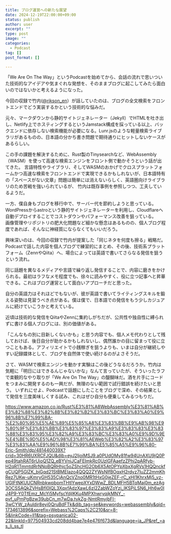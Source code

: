 ```yaml
---
title: ブログ運営への新たな展望
date: 2024-12-19T22:00:00+09:00
status: publish
author: user
excerpt: ""
type: post
image: ""
categories:
  - Podcast
tag: []
post_format: []

---
```

「We Are On The Way」というPodcastを始めてから、会話の流れで思いついた技術的なアイデアや気まぐれな発想を、そのままブログに起こしてみたら面白いのではないかと考えるようになった。  

今回の収録で竹内([@rikson_en](https://x.com/rikson_en)）が話していたのは、ブログの全文検索をフロントエンドでどう実装するかという技術的な悩みだ。

元々、マークダウンから静的サイトジェネレーター（Jekyll）でHTMLを吐き出し、Netlify上でホスティングするというJamstack構成を採っている以上、バックエンドに依存しない検索機能が必要になる。Lunr.jsのような軽量検索ライブラリがあるものの、日本語の分かち書き問題で期待通りにヒットしないケースがあるらしい。

この手の課題を解決するために、Rust製のTinysearchなど、WebAssembly（WASM）を使って高速な検索エンジンをフロント側で動かそうという話が出てきた。
言語特性やライブラリ、そしてWASMのおかげでクロスプラットフォームかつ高速な検索をフロントエンドで実現できるかもしれないが、日本語特有の「スペースがない文章」問題は簡単には消えないらしく、英語圏向けライブラリのため苦戦を強いられているが、
竹内は既存事例を参照しつつ、工夫しているようだ。  

一方、僕自身もブログを移行中で、サーバー代を節約しようと思っている。WordPressからastroという静的サイトジェネレーターを利用し、Cloudflareへ自動デプロイすることでコストダウンやパフォーマンス改善を狙っている。  
画像管理やリポジトリの肥大化問題など細かな懸念はあるものの、個人ブログ程度であれば、そんなに神経質にならなくてもいいだろう。  

興味深いのは、今回の収録で竹内が提案した「同じネタを何度も擦る」戦略だ。  
Podcastで話した内容を個人ブログで練習的にまとめ、その後、技術系プラットフォーム（ZennやQiita）へ、場合によっては英語で書いてさらなる発信を狙うという流れ。  


同じ話題を異なるメディアや言語で繰り返し発信することで、内容に磨きをかけられる。最初はラフなメモ程度でも、徐々に読みやすく、役に立つ記事へと昇華できる。これはブログ運営として面白いアプローチだと思った。  


自分の英語力はそれほどでもないが、彼が英語で書いてライティングスキルを鍛える姿勢は見習うべき点がある。僕は僕で、日本語での発信をもう少しカジュアルに続けていこうかと考えている。  

近頃は技術的な発信をQiitaやZennに集約しがちだが、公共性や独自性に縛られずに書ける個人ブログには、別の価値がある。  

「こんなもの別に目新しくないかも」と思う内容でも、個人メモ代わりとして残しておけば、後日自分が助かるかもしれないし、偶然誰かの目に留まって役に立つこともある。アフィリエイトで小銭稼ぎを狙うよりも、いまは自分が継続しやすい記録媒体として、ブログを自然体で使い続けるのがよさそうだ。  

さて、WASMで検索エンジンを動かす実験はこの後どうなるだろうか。竹内は気軽に「明日にはできるんじゃないかな」なんて言っていたが、そういったラフで楽観的なやり取りが「We Are On The Way」の醍醐味だ。酒を片手にコードをつまみに開発するのも一興だが、無理のない範囲で試行錯誤を続けたいと思う。
いずれにせよ、Podcastで話題にしたことをブログで深め、その結果として発信を三度美味しくする試み、これはぜひ自分も便乗してみるつもりだ。

https://www.amazon.co.jp/Rust%E3%81%A8WebAssembly%E3%81%AB%E3%82%88%E3%82%8B%E3%82%B2%E3%83%BC%E3%83%A0%E9%96%8B%E7%99%BA-%E2%80%95%E5%AE%89%E5%85%A8%E3%83%BB%E9%AB%98%E9%80%9F%E3%83%BB%E3%83%97%E3%83%A9%E3%83%83%E3%83%88%E3%83%95%E3%82%A9%E3%83%BC%E3%83%A0%E9%9D%9E%E4%BE%9D%E5%AD%98%E3%81%AEWeb%E3%82%A2%E3%83%97%E3%83%AA%E9%96%8B%E7%99%BA%E5%85%A5%E9%96%80-Eric-Smith/dp/481440039X?crid=30HR6UXRCFJQU&dib=eyJ2IjoiMSJ9.a0PUdOMy81fw94UnAXU9jQ0Pep49tahRAT6rUioQ1ZQ_eBYVniJCaFEImkRc0UzlGFAaefzZPhi2pARfyb-H2qR1TmmtdRrNNoBQRHhjc5oZShcHG2Ob6X5AtOPYpXbxXgRVs1HQQnckfgCUQP5GlZK_bjGqd21StBMEIazo4QQQ2ZYWsNIfBOqxH2rdyz7IuZZ2mmKhRez7UKw-uKmryGH535CjAnQcVZno0MR1tHxG0jeZEF-rC_xHl1KhrxMj5_vz-UGIFtNKUUCNRnbkwpbpmTHtlYwepXYxDWwZ_BDLMFH5BTqMaj0m_ezAg3OCSSAQkZVHsBfI0IQL3XqxfAdzXawL6zI2ZabWZoYzj_IKSPiLSN6_Hh6w0lJ4P9-Y0TfEmz_McYi5MyfscYdjlKKu4MPXhwryqjkMNY_-pvf_uPmPgBzw39ubCn_m7wDa.tykZg-NmtRmyjbFI-3wCYW_zAuldir8eyi0QruBdFTk&dib_tag=se&keywords=webassembly&qid=1734613896&sprefix=Webass%2Caps%2C210&sr=8-5&linkCode=ll1&tag=psypanica02-22&linkId=977504933cd208dd4bae7e4e476f673d&language=ja_JP&ref_=as_li_ss_tl

